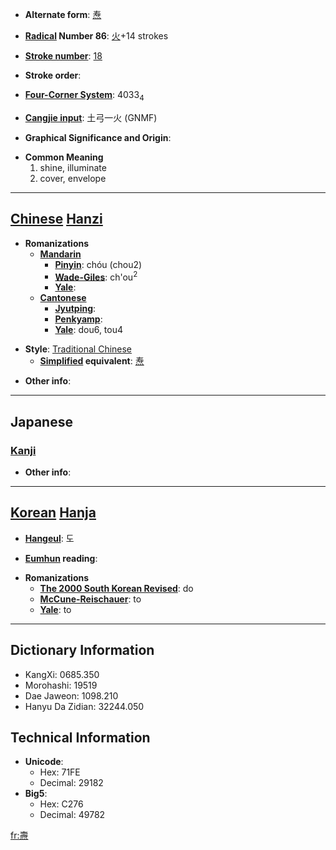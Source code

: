 * '''Alternate form''': [[焘]]

* '''[[Wiktionary:Chinese radical index| Radical]] Number 86''': [[Wiktionary:Chinese radical index 火|火]]+14 strokes

* '''[[Wiktionary:Chinese total strokes index|Stroke number]]''': [[Wiktionary:Chinese total strokes index 18|18]]

* '''Stroke order''': 

* '''[[Wiktionary:Chinese four corner index|Four-Corner System]]''': 4033<sub>4</sub>

* '''[[Wiktionary:Chinese Cangjie index|Cangjie input]]''': 土弓一火 (GNMF)

* '''Graphical Significance and Origin''': 

* '''Common Meaning'''
*#shine, illuminate
*# cover, envelope


----

== [[Chinese]] [[Hanzi]] ==

* '''Romanizations'''
** '''[[Mandarin]]'''
*** '''[[Pinyin]]''': chóu (chou2)
*** '''[[Wade-Giles]]''': ch'ou<sup>2</sup>
*** '''[[Yale]]''': 
** '''[[Cantonese]]'''
*** '''[[Jyutping]]''':
*** '''[[Penkyamp]]''': 
*** '''[[Yale]]''': dou6, tou4

* '''Style''': [[Traditional Chinese]] 
** '''[[Simplified Chinese|Simplified]] equivalent''': [[焘]]

* '''Other info''': 

----

==Japanese==
===[[Kanji]]===
{{kanji|on readings=[[とう]] (tō), [[どう]] (dō), [[ちゅう]] (chū), [[じゅ]] (ju)
|kun readings=[[てらす]] (terasu)
}}

* '''Other info''':  

----

== [[Korean]] [[Hanja]] ==

* '''[[Hangeul]]''': 도

* '''[[Eumhun]] reading''': 

* '''Romanizations'''
** '''[[The 2000 South Korean Revised Romanization|The 2000 South Korean Revised]]''': do
** '''[[McCune-Reischauer]]''': to
** '''[[Yale]]''': to

----

== Dictionary Information ==

* KangXi: 0685.350
* Morohashi: 19519
* Dae Jaweon: 1098.210
* Hanyu Da Zidian: 32244.050

== Technical Information ==

* '''Unicode''':
** Hex: 71FE
** Decimal: 29182
* '''Big5''':
** Hex: C276
** Decimal: 49782

[[fr:燾]]